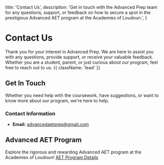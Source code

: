   title: 'Contact Us',
  description:
    'Get in touch with the Advanced Prep team for any questions, support, or feedback on how to secure a spot in the prestigious Advanced AET program at the Academies of Loudoun.',
}

# Contact Us

Thank you for your interest in Advanced Prep. We are here to assist you with any questions, provide support, or receive your valuable feedback. Whether you are a student, parent, or just curious about our program, feel free to reach out to us. {{ className: 'lead' }}

## Get In Touch

Whether you need help with the coursework, have suggestions, or want to know more about our program, we're here to help.

### Contact Information

- **Email:** [advancedaetprep@gmail.com](mailto:advancedaetprep@gmail.com)

## Advanced AET Program

Explore the rigorous and rewarding Advanced AET program at the Academies of Loudoun! [AET Program Details](https://www.lcps.org/domain/23875)
